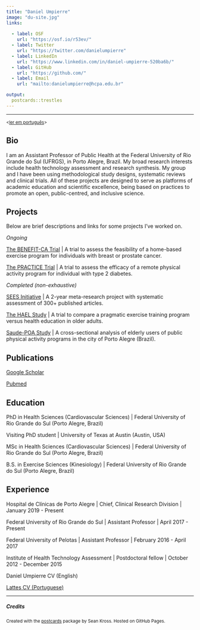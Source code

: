 ```yaml
---
title: "Daniel Umpierre"
image: "du-site.jpg"
links:
  
  - label: OSF
    url: "https://osf.io/r53ev/"
  - label: Twitter
    url: "https://twitter.com/danielumpierre"
  - label: LinkedIn
    url: "https://www.linkedin.com/in/daniel-umpierre-520ba6b/"
  - label: GitHub
    url: "https://github.com/"
  - label: Email
    url: "mailto:danielumpierre@hcpa.edu.br"

output:
  postcards::trestles
---
```


------------------------------------------------------------------------

^\<[ler em português](../br)\>^

## Bio

I am an Assistant Professor of Public Health at the Federal University of Rio Grande do Sul (UFRGS), in Porto Alegre, Brazil. My broad research interests include health technology assessment and research synthesis. My group and I have been using methodological study designs, systematic reviews and clinical trials. All of these projects are designed to serve as platforms of academic education and scientific excellence, being based on practices to promote an open, public-centred, and inclusive science.

## Projects

Below are brief descriptions and links for some projects I've worked on.

*Ongoing*

[The BENEFIT-CA Trial](https://osf.io/gw2x6/) \| A trial to assess the feasibility of a home-based exercise program for individuals with breast or prostate cancer.

[The PRACTICE Trial](https://osf.io/npxdw/) \| A trial to assess the efficacy of a remote physical activity program for individual with type 2 diabetes.

*Completed (non-exhaustive)*

[SEES Initiative](www.sees-initiative.org) \| A 2-year meta-research project with systematic assessment of 300+ published articles.

[The HAEL Study](https://osf.io/56wrv/) \| A trial to compare a pragmatic exercise training program versus health education in older adults.

[Saude-POA Study](https://osf.io/q4r69/) \| A cross-sectional analysis of elderly users of public physical activity programs in the city of Porto Alegre (Brazil).

## Publications

[Google Scholar](https://scholar.google.com.br/citations?user=1vl98BgAAAAJ)

[Pubmed](https://pubmed.ncbi.nlm.nih.gov/?term=umpierre+d%5Bauthor%5D+not+1989%5Bdp%5D)

## Education

PhD in Health Sciences (Cardiovascular Sciences) \| Federal University of Rio Grande do Sul (Porto Alegre, Brazil)

Visiting PhD student \| University of Texas at Austin (Austin, USA)

MSc in Health Sciences (Cardiovascular Sciences) \| Federal University of Rio Grande do Sul (Porto Alegre, Brazil)

B.S. in Exercise Sciences (Kinesiology) \| Federal University of Rio Grande do Sul (Porto Alegre, Brazil)

## Experience

Hospital de Clínicas de Porto Alegre \| Chief, Clinical Research Division \| January 2019 - Present

Federal University of Rio Grande do Sul \| Assistant Professor \| April 2017 - Present

Federal University of Pelotas \| Assistant Professor \| February 2016 - April 2017

Institute of Health Technology Assessment \| Postdoctoral fellow \| October 2012 - December 2015

Daniel Umpierre CV (English)

[Lattes CV (Portuguese)](http://lattes.cnpq.br/7262168077244929)

------------------------------------------------------------------------

##### Credits

^Created\ with\ the\ [postcards](https://github.com/seankross/postcards)\ package\ by\ Sean\ Kross.\ Hosted\ on\ GitHub\ Pages.^
